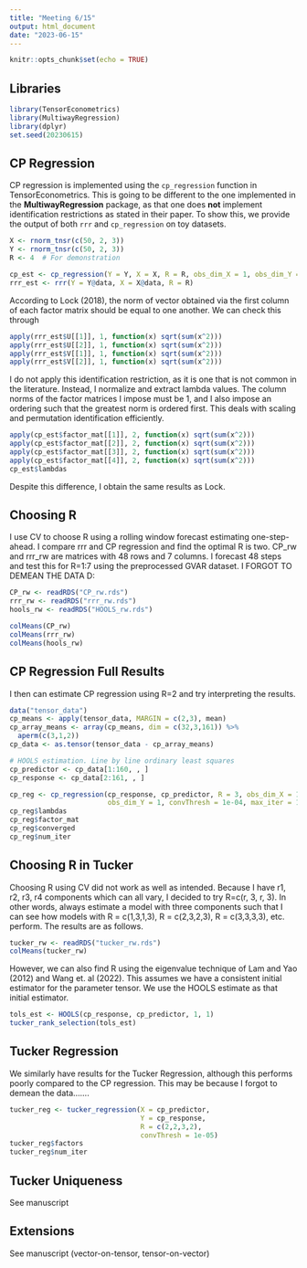 ```yaml
---
title: "Meeting 6/15"
output: html_document
date: "2023-06-15"
---
```


```r
knitr::opts_chunk$set(echo = TRUE)
```

## Libraries
```r
library(TensorEconometrics)
library(MultiwayRegression)
library(dplyr)
set.seed(20230615)
```

## CP Regression

CP regression is implemented using the `cp_regression` function in TensorEconometrics.
This is going to be different to the one implemented in the **MultiwayRegression** package, as that one does **not** implement identification restrictions as stated in their paper. 
To show this, we provide the output of both `rrr` and `cp_regression` on toy datasets.

```r
X <- rnorm_tnsr(c(50, 2, 3))
Y <- rnorm_tnsr(c(50, 2, 3))
R <- 4  # For demonstration

cp_est <- cp_regression(Y = Y, X = X, R = R, obs_dim_X = 1, obs_dim_Y = 1)
rrr_est <- rrr(Y = Y@data, X = X@data, R = R)
```

According to Lock (2018), the norm of vector obtained via the first column of each factor matrix should be equal to one another.
We can check this through

```r
apply(rrr_est$U[[1]], 1, function(x) sqrt(sum(x^2)))
apply(rrr_est$U[[2]], 1, function(x) sqrt(sum(x^2)))
apply(rrr_est$V[[1]], 1, function(x) sqrt(sum(x^2)))
apply(rrr_est$V[[2]], 1, function(x) sqrt(sum(x^2)))
```

I do not apply this identification restriction, as it is one that is not common in the literature. 
Instead, I normalize and extract lambda values.
The column norms of the factor matrices I impose must be 1, and I also impose an ordering such that the greatest norm is ordered first. 
This deals with scaling and permutation identification efficiently.

```r
apply(cp_est$factor_mat[[1]], 2, function(x) sqrt(sum(x^2)))
apply(cp_est$factor_mat[[2]], 2, function(x) sqrt(sum(x^2)))
apply(cp_est$factor_mat[[3]], 2, function(x) sqrt(sum(x^2)))
apply(cp_est$factor_mat[[4]], 2, function(x) sqrt(sum(x^2)))
cp_est$lambdas
```

Despite this difference, I obtain the same results as Lock. 

## Choosing R

I use CV to choose R using a rolling window forecast estimating one-step-ahead.
I compare rrr and CP regression and find the optimal R is two.
CP_rw and rrr_rw are matrices with 48 rows and 7 columns. 
I forecast 48 steps and test this for R=1:7 using the preprocessed GVAR dataset.
I FORGOT TO DEMEAN THE DATA D:

```r
CP_rw <- readRDS("CP_rw.rds")
rrr_rw <- readRDS("rrr_rw.rds")
hools_rw <- readRDS("HOOLS_rw.rds")

colMeans(CP_rw)
colMeans(rrr_rw)
colMeans(hools_rw)
```

## CP Regression Full Results

I then can estimate CP regression using R=2 and try interpreting the results.

```r
data("tensor_data")
cp_means <- apply(tensor_data, MARGIN = c(2,3), mean)
cp_array_means <- array(cp_means, dim = c(32,3,161)) %>% 
  aperm(c(3,1,2))
cp_data <- as.tensor(tensor_data - cp_array_means)

# HOOLS estimation. Line by line ordinary least squares
cp_predictor <- cp_data[1:160, , ] 
cp_response <- cp_data[2:161, , ] 

cp_reg <- cp_regression(cp_response, cp_predictor, R = 3, obs_dim_X = 1, 
                        obs_dim_Y = 1, convThresh = 1e-04, max_iter = 1200)
cp_reg$lambdas
cp_reg$factor_mat
cp_reg$converged
cp_reg$num_iter
``` 

## Choosing R in Tucker

Choosing R using CV did not work as well as intended.
Because I have r1, r2, r3, r4 components which can all vary, I decided to try R=c(r, 3, r, 3).
In other words, always estimate a model with three components such that I can see how models with R = c(1,3,1,3), R = c(2,3,2,3), R = c(3,3,3,3), etc. perform. The results are as follows.

```r
tucker_rw <- readRDS("tucker_rw.rds")
colMeans(tucker_rw)
```

However, we can also find R using the eigenvalue technique of Lam and Yao (2012) and Wang et. al (2022). 
This assumes we have a consistent initial estimator for the parameter tensor. 
We use the HOOLS estimate as that initial estimator.

```r
tols_est <- HOOLS(cp_response, cp_predictor, 1, 1)
tucker_rank_selection(tols_est)
```

## Tucker Regression

We similarly have results for the Tucker Regression, although this performs poorly compared to the CP regression. 
This may be because I forgot to demean the data.......

```r

tucker_reg <- tucker_regression(X = cp_predictor,
                                Y = cp_response,
                                R = c(2,2,3,2),
                                convThresh = 1e-05)
tucker_reg$factors
tucker_reg$num_iter
```


## Tucker Uniqueness
See manuscript

## Extensions
See manuscript (vector-on-tensor, tensor-on-vector)